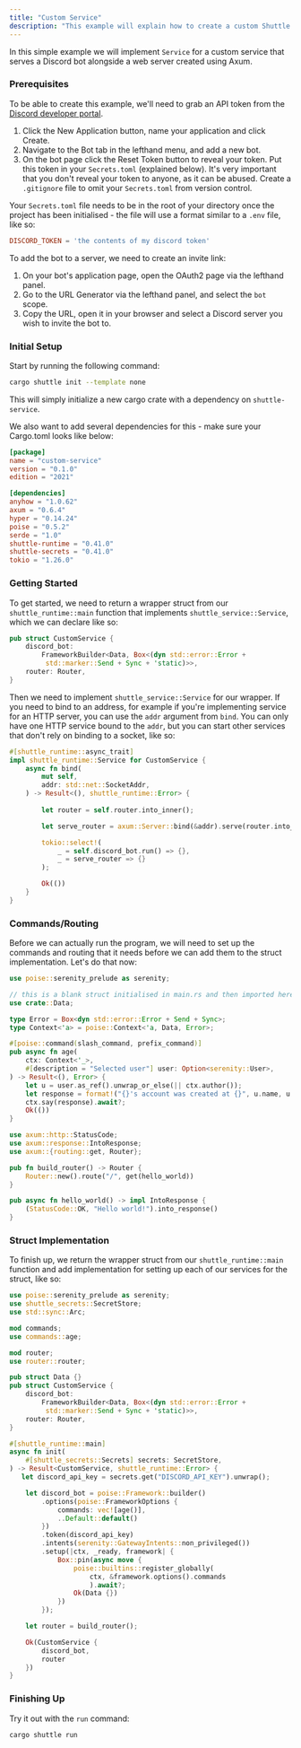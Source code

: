 ```yaml
---
title: "Custom Service"
description: "This example will explain how to create a custom Shuttle service using Poise and Axum."
---
```


In this simple example we will implement `Service` for a custom service that serves a Discord bot alongside a web server created using Axum.

### Prerequisites

To be able to create this example, we'll need to grab an API token from the [Discord developer portal](https://discord.com/developers/applications).

1. Click the New Application button, name your application and click Create.
2. Navigate to the Bot tab in the lefthand menu, and add a new bot.
3. On the bot page click the Reset Token button to reveal your token. Put this token in your `Secrets.toml` (explained below). It's very important that you don't reveal your token to anyone, as it can be abused. Create a `.gitignore` file to omit your `Secrets.toml` from version control.

Your `Secrets.toml` file needs to be in the root of your directory once the project has been initialised - the file will use a format similar to a `.env` file, like so:
```toml Secrets.toml
DISCORD_TOKEN = 'the contents of my discord token'
```

To add the bot to a server, we need to create an invite link:

1. On your bot's application page, open the OAuth2 page via the lefthand panel.
2. Go to the URL Generator via the lefthand panel, and select the `bot` scope.
3. Copy the URL, open it in your browser and select a Discord server you wish to invite the bot to.


### Initial Setup
Start by running the following command:
```bash
cargo shuttle init --template none
```

This will simply initialize a new cargo crate with a dependency on `shuttle-service`.

We also want to add several dependencies for this - make sure your Cargo.toml looks like below:

```toml Cargo.toml
[package]
name = "custom-service"
version = "0.1.0"
edition = "2021"

[dependencies]
anyhow = "1.0.62"
axum = "0.6.4"
hyper = "0.14.24"
poise = "0.5.2"
serde = "1.0"
shuttle-runtime = "0.41.0"
shuttle-secrets = "0.41.0"
tokio = "1.26.0"
```

### Getting Started
To get started, we need to return a wrapper struct from our `shuttle_runtime::main` function that 
implements `shuttle_service::Service`, which we can declare like so:

```rust main.rs
pub struct CustomService {
    discord_bot:
        FrameworkBuilder<Data, Box<(dyn std::error::Error +
         std::marker::Send + Sync + 'static)>>,
    router: Router,
}
```

Then we need to implement `shuttle_service::Service` for our wrapper. If you need to bind to an address,
for example if you're implementing service for an HTTP server, you can use the `addr` argument from `bind`.
You can only have one HTTP service bound to the `addr`, but you can start other services that don't rely on 
binding to a socket, like so:

```rust main.rs
#[shuttle_runtime::async_trait]
impl shuttle_runtime::Service for CustomService {
    async fn bind(
        mut self,
        addr: std::net::SocketAddr,
    ) -> Result<(), shuttle_runtime::Error> {
        
        let router = self.router.into_inner();

        let serve_router = axum::Server::bind(&addr).serve(router.into_make_service());

        tokio::select!(
            _ = self.discord_bot.run() => {},
            _ = serve_router => {}
        );

        Ok(())
    }
}
```
### Commands/Routing
Before we can actually run the program, we will need to set up the commands and routing that it needs
 before we can add them to the struct implementation. Let's do that now:

```rust commands.rs
use poise::serenity_prelude as serenity;

// this is a blank struct initialised in main.rs and then imported here
use crate::Data;

type Error = Box<dyn std::error::Error + Send + Sync>;
type Context<'a> = poise::Context<'a, Data, Error>;

#[poise::command(slash_command, prefix_command)]
pub async fn age(
    ctx: Context<'_>,
    #[description = "Selected user"] user: Option<serenity::User>,
) -> Result<(), Error> {
    let u = user.as_ref().unwrap_or_else(|| ctx.author());
    let response = format!("{}'s account was created at {}", u.name, u.created_at());
    ctx.say(response).await?;
    Ok(())
}
```

```rust router.rs
use axum::http::StatusCode;
use axum::response::IntoResponse;
use axum::{routing::get, Router};

pub fn build_router() -> Router {
    Router::new().route("/", get(hello_world))
}

pub async fn hello_world() -> impl IntoResponse {
    (StatusCode::OK, "Hello world!").into_response()
}
```

### Struct Implementation
To finish up, we return the wrapper struct from our `shuttle_runtime::main` function and add implementation
for setting up each of our services for the struct, like so:

```rust main.rs
use poise::serenity_prelude as serenity;
use shuttle_secrets::SecretStore;
use std::sync::Arc;

mod commands;
use commands::age;

mod router;
use router::router;

pub struct Data {}
pub struct CustomService {
    discord_bot:
        FrameworkBuilder<Data, Box<(dyn std::error::Error +
         std::marker::Send + Sync + 'static)>>,
    router: Router,
}

#[shuttle_runtime::main]
async fn init(
    #[shuttle_secrets::Secrets] secrets: SecretStore,
) -> Result<CustomService, shuttle_runtime::Error> {
   let discord_api_key = secrets.get("DISCORD_API_KEY").unwrap();

    let discord_bot = poise::Framework::builder()
        .options(poise::FrameworkOptions {
            commands: vec![age()],
            ..Default::default()
        })
        .token(discord_api_key)
        .intents(serenity::GatewayIntents::non_privileged())
        .setup(|ctx, _ready, framework| {
            Box::pin(async move {
                poise::builtins::register_globally(
                    ctx, &framework.options().commands
                    ).await?;
                Ok(Data {})
            })
        });

    let router = build_router();

    Ok(CustomService {
        discord_bot,
        router
    })
}
```
### Finishing Up
Try it out with the `run` command:

```bash
cargo shuttle run
```
